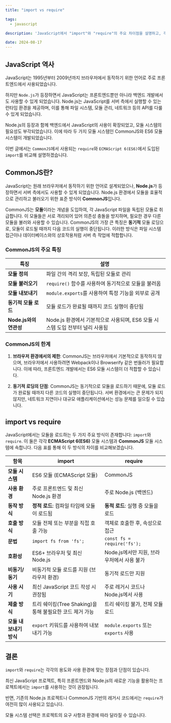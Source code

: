 ```yaml
---
title: "import vs require"

tags:
  - javascript

description: 'JavaScript에서 "import"와 "require"의 주요 차이점을 설명하고, 각 방식의 사용 사례와 호환성, 문법을 비교 분석합니다.'

date: 2024-08-17
---
```


## JavaScript 역사

JavaScript는 1995년부터 2009년까지 브라우저에서 동작하기 위한 언어로 주로 프론트엔드에서 사용되었습니다.

하지만 `Node.js`가 등장하면서 JavaScript는 프론트엔드뿐만 아니라 백엔드 개발에서도 사용할 수 있게 되었습니다. Node.js는 JavaScript를 서버 측에서 실행할 수 있는 런타임 환경을 제공하며, 이를 통해 파일 시스템, 모듈 관리, 네트워크 등의 API를 다룰 수 있게 되었습니다.

Node.js의 등장과 함께 백엔드에서 JavaScript의 사용이 확장되었고, 모듈 시스템의 필요성도 부각되었습니다. 이에 따라 두 가지 모듈 시스템인 CommonJS와 ES6 모듈 시스템이 개발되었습니다.

이번 글에서는 `CommonJS`에서 사용되는 `require`와 `ECMAScript 6(ES6)`에서 도입된 `import`를 비교해 설명하겠습니다.

## CommonJS란?

JavaScript는 원래 브라우저에서 동작하기 위한 언어로 설계되었으나, **Node.js**가 등장하면서 서버 측에서도 사용할 수 있게 되었습니다. Node.js 환경에서 모듈을 효율적으로 관리하고 불러오기 위한 표준 방식이 **CommonJS**입니다.

CommonJS는 **모듈**이라는 개념을 도입하여, 각 JavaScript 파일을 독립된 모듈로 취급합니다. 이 모듈들은 서로 격리되어 있어 의존성 충돌을 방지하며, 필요한 경우 다른 모듈을 불러와 사용할 수 있습니다. CommonJS의 가장 큰 특징은 **동기적** 모듈 로딩으로, 모듈이 로드될 때까지 다음 코드의 실행이 중단됩니다. 이러한 방식은 파일 시스템 접근이나 데이터베이스와의 상호작용처럼 서버 측 작업에 적합합니다.

### CommonJS의 주요 특징

| **특징**               | **설명**                                                                      |
| ---------------------- | ----------------------------------------------------------------------------- |
| **모듈 정의**          | 파일 간의 격리 보장, 독립된 모듈로 관리                                       |
| **모듈 불러오기**      | `require()` 함수를 사용하여 동기적으로 모듈을 불러옴                          |
| **모듈 내보내기**      | `module.exports`를 사용하여 특정 기능을 외부로 공개                           |
| **동기적 모듈 로드**   | 모듈 로드가 완료될 때까지 코드 실행이 중단됨                                  |
| **Node.js와의 연관성** | Node.js 환경에서 기본적으로 사용되며, ES6 모듈 시스템 도입 전부터 널리 사용됨 |

### CommonJS의 한계

1. **브라우저 환경에서의 제한**: CommonJS는 브라우저에서 기본적으로 동작하지 않으며, 브라우저에서 사용하려면 Webpack이나 Browserify 같은 번들러가 필요합니다. 이에 따라, 프론트엔드 개발에서는 ES6 모듈 시스템이 더 적합할 수 있습니다.

2. **동기적 로딩의 단점**: CommonJS는 동기적으로 모듈을 로드하기 때문에, 모듈 로드가 완료될 때까지 다른 코드의 실행이 중단됩니다. 서버 환경에서는 큰 문제가 되지 않지만, 네트워크 지연이나 대규모 애플리케이션에서는 성능 문제를 일으킬 수 있습니다.

## import vs require

JavaScript에서는 모듈을 로드하는 두 가지 주요 방식이 존재합니다: `import`와 `require`. 이 둘은 각각 **ECMAScript 6(ES6)** 모듈 시스템과 **CommonJS** 모듈 시스템에 속합니다. 다음 표를 통해 이 두 방식의 차이를 비교해보겠습니다.

| **항목**               | **import**                                               | **require**                                |
| ---------------------- | -------------------------------------------------------- | ------------------------------------------ |
| **모듈 시스템**        | ES6 모듈 (ECMAScript 모듈)                               | CommonJS                                   |
| **사용 환경**          | 주로 프론트엔드 및 최신 Node.js 환경                     | 주로 Node.js (백엔드)                      |
| **동작 방식**          | **정적 로드**: 컴파일 타임에 모듈이 로드됨               | **동적 로드**: 실행 중 모듈을 로드         |
| **호출 방식**          | 모듈 전체 또는 부분을 직접 호출 가능                     | 객체로 호출한 후, 속성으로 접근            |
| **문법**               | `import fs from 'fs';`                                   | `const fs = require('fs');`                |
| **호환성**             | ES6+ 브라우저 및 최신 Node.js                            | Node.js에서만 지원, 브라우저에서 사용 불가 |
| **비동기/동기**        | 비동기적 모듈 로드를 지원 (브라우저 환경)                | 동기적 로드만 지원                         |
| **사용 시기**          | 최신 JavaScript 코드 작성 시 권장됨                      | 주로 레거시 코드나 Node.js에서 사용        |
| **제출 방식**          | 트리 쉐이킹(Tree Shaking)을 통해 불필요한 코드 제거 가능 | 트리 쉐이킹 불가, 전체 모듈 로드           |
| **모듈 내보내기 방식** | `export` 키워드를 사용하여 내보내기 가능                 | `module.exports` 또는 `exports` 사용       |

## 결론

`import`와 `require`는 각각의 용도와 사용 환경에 맞는 장점과 단점이 있습니다.

최신 JavaScript 프로젝트, 특히 프론트엔드와 Node.js의 새로운 기능을 활용하는 프로젝트에서는 `import`를 사용하는 것이 권장됩니다.

반면, 기존의 Node.js 프로젝트나 CommonJS 기반의 레거시 코드에서는 `require`가 여전히 많이 사용되고 있습니다.

모듈 시스템 선택은 프로젝트의 요구 사항과 환경에 따라 달라질 수 있습니다.
